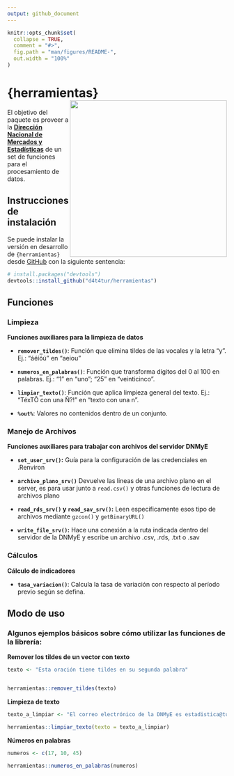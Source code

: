 ```yaml
---
output: github_document
---
```


<!-- README.md is generated from README.Rmd. Please edit that file -->

```r
knitr::opts_chunk$set(
  collapse = TRUE,
  comment = "#>",
  fig.path = "man/figures/README-",
  out.width = "100%"
)
```

# {herramientas} <a href="https://dnme-minturdep.github.io/herramientas/"><img src="man/figures/logo.png" align="right" height="360" /></a>

<!-- badges: start -->
<!-- badges: end -->

El objetivo del paquete es proveer a la [**Dirección Nacional de Mercados y Estadísticas**](https://www.yvera.tur.ar/sinta/) de un set de funciones para el procesamiento de datos.

## Instrucciones de instalación 

Se puede instalar la versión en desarrollo de `{herramientas}` desde [GitHub](https://github.com/) con la siguiente sentencia:

``` r
# install.packages("devtools")
devtools::install_github("d4t4tur/herramientas")

```


## Funciones

### Limpieza

**Funciones auxiliares para la limpieza de datos**

-   **`remover_tildes()`**: Función que elimina tildes de las vocales y la letra “y”. Ej.: “áéíóú” en “aeiou”

-   **`numeros_en_palabras()`**: Función que transforma dígitos del 0 al 100 en palabras. Ej.: “1” en “uno”; “25” en “veinticinco”.
    
-   **`limpiar_texto()`**: Función que aplica limpieza general del texto. Ej.: "TéxTÔ con una Ñ?!"  en "texto con una n".
    
-   **`%out%`**: Valores no contenidos dentro de un conjunto.


### Manejo de Archivos

**Funciones auxiliares para trabajar con archivos del servidor DNMyE**

-   **`set_user_srv()`:**  Guía para la configuración de las credenciales en .Renviron

-   **`archivo_plano_srv()`** Devuelve las lineas de una archivo plano en el server, es para usar junto a `read.csv()` y otras funciones de lectura de archivos plano

-   **`read_rds_srv()` y `read_sav_srv()`:** Leen especificamente esos tipo de archivos mediante `gzcon()` y `getBinaryURL()`

-   **`write_file_srv()`:** Hace una conexión a la ruta indicada dentro del servidor de la DNMyE y escribe un archivo .csv, .rds, .txt o .sav


### Cálculos

**Cálculo de indicadores**

-   **`tasa_variacion()`**: Calcula la tasa de variación con respecto al período previo según se defina.



## Modo de uso

### Algunos ejemplos básicos sobre cómo utilizar las funciones de la librería:

**Remover los tildes de un vector con texto**

```r

texto <- "Esta oración tiene tildes en su segunda palabra"


herramientas::remover_tildes(texto)


```


**Limpieza de texto** 

```r

texto_a_limpiar <- "El correo electrónico de la DNMyE es estadistica@turismo.gob.ar. No tiene un Ñ la oración anterior!!!"

herramientas::limpiar_texto(texto = texto_a_limpiar)


```

**Números en palabras**

```r

numeros <- c(17, 10, 45)

herramientas::numeros_en_palabras(numeros)

```

